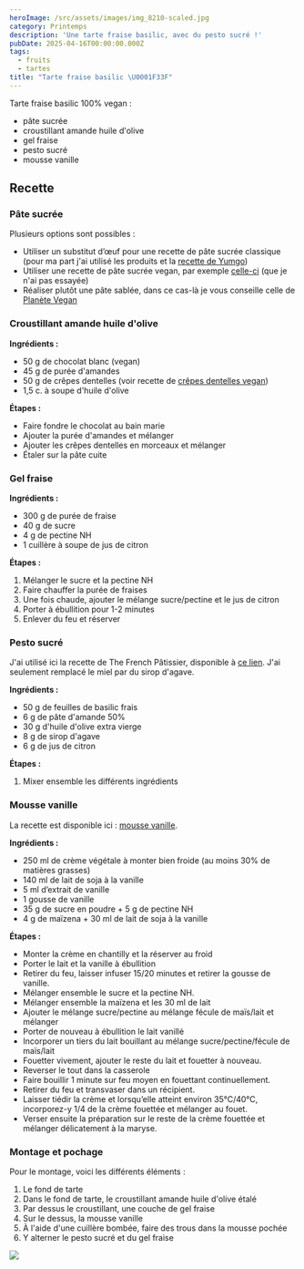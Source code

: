 ```yaml
---
heroImage: /src/assets/images/img_8210-scaled.jpg
category: Printemps
description: 'Une tarte fraise basilic, avec du pesto sucré !'
pubDate: 2025-04-16T00:00:00.000Z
tags:
  - fruits
  - tartes
title: "Tarte fraise basilic \U0001F33F"
---
```


Tarte fraise basilic 100% vegan :

- pâte sucrée
- croustillant amande huile d'olive
- gel fraise
- pesto sucré
- mousse vanille

## Recette

### Pâte sucrée

Plusieurs options sont possibles :

- Utiliser un substitut d’œuf pour une recette de pâte sucrée classique (pour ma part j'ai utilisé les produits et la [recette de Yumgo](https://yumgo.fr/blogs/recettes/pate-sucree))
- Utiliser une recette de pâte sucrée vegan, par exemple [celle-ci](https://www.marieclaire.fr/cuisine/la-pate-vegetale-sucree,1211684.asp) (que je n'ai pas essayée)
- Réaliser plutôt une pâte sablée, dans ce cas-là je vous conseille celle de [Planète Vegan](https://www.planetevegan.com/recettes/pate-sablee-vegan/)

### Croustillant amande huile d'olive

**Ingrédients :**

- 50 g de chocolat blanc (vegan)
- 45 g de purée d'amandes
- 50 g de crêpes dentelles (voir recette de [crêpes dentelles vegan](https://jeanne-cuisine.over-blog.com/2016/11/crepes-dentelles-gavottes-vegetaliennes.html))
- 1,5 c. à soupe d'huile d'olive

**Étapes :**

- Faire fondre le chocolat au bain marie
- Ajouter la purée d'amandes et mélanger
- Ajouter les crêpes dentelles en morceaux et mélanger
- Étaler sur la pâte cuite

### Gel fraise

**Ingrédients :**

- 300 g de purée de fraise
- 40 g de sucre
- 4 g de pectine NH
- 1 cuillère à soupe de jus de citron

**Étapes :**

1. Mélanger le sucre et la pectine NH
2. Faire chauffer la purée de fraises
3. Une fois chaude, ajouter le mélange sucre/pectine et le jus de citron
4. Porter à ébullition pour 1-2 minutes
5. Enlever du feu et réserver

### Pesto sucré

J'ai utilisé ici la recette de The French Pâtissier, disponible à [ce lien](https://thefrenchpatissier.com/tartelette-fraises-basilic-clou-de-girofle/). J'ai seulement remplacé le miel par du sirop d'agave.

**Ingrédients :**

- 50 g de feuilles de basilic frais
- 6 g de pâte d'amande 50%
- 30 g d'huile d'olive extra vierge
- 8 g de sirop d'agave
- 6 g de jus de citron

**Étapes :**

1. Mixer ensemble les différents ingrédients

### Mousse vanille

La recette est disponible ici : [mousse vanille](https://terres-sucrees.fr/2025/02/21/mousse-vanille/).

**Ingrédients :**

- 250 ml de crème végétale à monter bien froide (au moins 30% de matières grasses)
- 140 ml de lait de soja à la vanille
- 5 ml d’extrait de vanille
- 1 gousse de vanille
- 35 g de sucre en poudre + 5 g de pectine NH
- 4 g de maïzena + 30 ml de lait de soja à la vanille

**Étapes :**

- Monter la crème en chantilly et la réserver au froid
- Porter le lait et la vanille à ébullition
- Retirer du feu, laisser infuser 15/20 minutes et retirer la gousse de vanille.
- Mélanger ensemble le sucre et la pectine NH.
- Mélanger ensemble la maïzena et les 30 ml de lait
- Ajouter le mélange sucre/pectine au mélange fécule de maïs/lait et mélanger
- Porter de nouveau à ébullition le lait vanillé
- Incorporer un tiers du lait bouillant au mélange sucre/pectine/fécule de maïs/lait
- Fouetter vivement, ajouter le reste du lait et fouetter à nouveau.
- Reverser le tout dans la casserole
- Faire bouillir 1 minute sur feu moyen en fouettant continuellement.
- Retirer du feu et transvaser dans un récipient.
- Laisser tiédir la crème et lorsqu’elle atteint environ 35°C/40°C, incorporez-y 1/4 de la crème fouettée et mélanger au fouet.
- Verser ensuite la préparation sur le reste de la crème fouettée et mélanger délicatement à la maryse.

### Montage et pochage

Pour le montage, voici les différents éléments :

1. Le fond de tarte
2. Dans le fond de tarte, le croustillant amande huile d'olive étalé
3. Par dessus le croustillant, une couche de gel fraise
4. Sur le dessus, la mousse vanille
5. À l'aide d'une cuillère bombée, faire des trous dans la mousse pochée
6. Y alterner le pesto sucré et du gel fraise

![](/src/assets/images/publications2.png)
